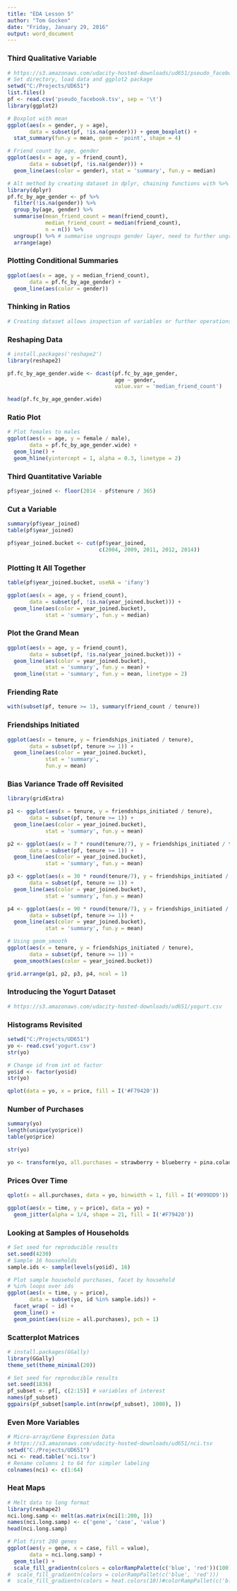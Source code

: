 ```yaml
---
title: "EDA Lesson 5"
author: "Tom Gocken"
date: "Friday, January 29, 2016"
output: word_document
---
```


### Third Qualitative Variable
```r
# https://s3.amazonaws.com/udacity-hosted-downloads/ud651/pseudo_facebook.tsv
# Set directory, load data and ggplot2 package
setwd("C:/Projects/UD651")
list.files()
pf <- read.csv('pseudo_facebook.tsv', sep = '\t')
library(ggplot2)

# Boxplot with mean
ggplot(aes(x = gender, y = age),
       data = subset(pf, !is.na(gender))) + geom_boxplot() +
  stat_summary(fun.y = mean, geom = 'point', shape = 4)

# Friend count by age, gender
ggplot(aes(x = age, y = friend_count),
       data = subset(pf, !is.na(gender))) +
  geom_line(aes(color = gender), stat = 'summary', fun.y = median)

# Alt method by creating dataset in dplyr, chaining functions with %>%
library(dplyr)
pf.fc_by_age_gender <- pf %>%
  filter(!is.na(gender)) %>%
  group_by(age, gender) %>%
  summarise(mean_friend_count = mean(friend_count),
            median_friend_count = median(friend_count),
            n = n()) %>%
  ungroup() %>% # summarise ungroups gender layer, need to further ungroup age layer
  arrange(age)
```

### Plotting Conditional Summaries
```r
ggplot(aes(x = age, y = median_friend_count),
       data = pf.fc_by_age_gender) +
  geom_line(aes(color = gender))
```

### Thinking in Ratios
```r
# Creating dataset allows inspection of variables or further operations
```

### Reshaping Data
```r
# install.packages('reshape2')
library(reshape2)

pf.fc_by_age_gender.wide <- dcast(pf.fc_by_age_gender,
                                  age ~ gender,
                                  value.var = 'median_friend_count')

head(pf.fc_by_age_gender.wide)
```

### Ratio Plot
```r
# Plot females to males
ggplot(aes(x = age, y = female / male),
       data = pf.fc_by_age_gender.wide) +
  geom_line() +
  geom_hline(yintercept = 1, alpha = 0.3, linetype = 2)
```

### Third Quantitative Variable
```r
pf$year_joined <- floor(2014 - pf$tenure / 365)
```

### Cut a Variable
```r
summary(pf$year_joined)
table(pf$year_joined)

pf$year_joined.bucket <- cut(pf$year_joined,
                             c(2004, 2009, 2011, 2012, 2014))
```

### Plotting It All Together
```r
table(pf$year_joined.bucket, useNA = 'ifany')

ggplot(aes(x = age, y = friend_count),
       data = subset(pf, !is.na(year_joined.bucket))) +
  geom_line(aes(color = year_joined.bucket),
            stat = 'summary', fun.y = median)
```

### Plot the Grand Mean
```r
ggplot(aes(x = age, y = friend_count),
       data = subset(pf, !is.na(year_joined.bucket))) +
  geom_line(aes(color = year_joined.bucket),
            stat = 'summary', fun.y = mean) +
  geom_line(stat = 'summary', fun.y = mean, linetype = 2)
```

### Friending Rate
```r
with(subset(pf, tenure >= 1), summary(friend_count / tenure))
```

### Friendships Initiated
```r
ggplot(aes(x = tenure, y = friendships_initiated / tenure),
       data = subset(pf, tenure >= 1)) +
  geom_line(aes(color = year_joined.bucket),
            stat = 'summary',
            fun.y = mean)
```

### Bias Variance Trade off Revisited
```r
library(gridExtra)

p1 <- ggplot(aes(x = tenure, y = friendships_initiated / tenure),
       data = subset(pf, tenure >= 1)) +
  geom_line(aes(color = year_joined.bucket),
            stat = 'summary', fun.y = mean)

p2 <- ggplot(aes(x = 7 * round(tenure/7), y = friendships_initiated / tenure),
       data = subset(pf, tenure >= 1)) +
  geom_line(aes(color = year_joined.bucket),
            stat = 'summary', fun.y = mean)

p3 <- ggplot(aes(x = 30 * round(tenure/7), y = friendships_initiated / tenure),
       data = subset(pf, tenure >= 1)) +
  geom_line(aes(color = year_joined.bucket),
            stat = 'summary', fun.y = mean)

p4 <- ggplot(aes(x = 90 * round(tenure/7), y = friendships_initiated / tenure),
       data = subset(pf, tenure >= 1)) +
  geom_line(aes(color = year_joined.bucket),
            stat = 'summary', fun.y = mean)

# Using geom_smooth
ggplot(aes(x = tenure, y = friendships_initiated / tenure),
       data = subset(pf, tenure >= 1)) +
  geom_smooth(aes(color = year_joined.bucket))

grid.arrange(p1, p2, p3, p4, ncol = 1)
```

### Introducing the Yogurt Dataset
```r
# https://s3.amazonaws.com/udacity-hosted-downloads/ud651/yogurt.csv
```

### Histograms Revisited
```r
setwd("C:/Projects/UD651")
yo <- read.csv('yogurt.csv')
str(yo)

# Change id from int ot factor
yo$id <- factor(yo$id)
str(yo)

qplot(data = yo, x = price, fill = I('#F79420'))
```

### Number of Purchases
```r
summary(yo)
length(unique(yo$price))
table(yo$price)

str(yo)

yo <- transform(yo, all.purchases = strawberry + blueberry + pina.colada + plain + mixed.berry)
```

### Prices Over Time
```r
qplot(x = all.purchases, data = yo, binwidth = 1, fill = I('#099DD9'))

ggplot(aes(x = time, y = price), data = yo) +
  geom_jitter(alpha = 1/4, shape = 21, fill = I('#F79420'))
```

### Looking at Samples of Households
```r
# Set seed for reproducible results
set.seed(4230)
# Sample 16 households
sample.ids <- sample(levels(yo$id), 16)

# Plot sample household purchases, facet by household
# %in% loops over ids
ggplot(aes(x = time, y = price),
       data = subset(yo, id %in% sample.ids)) +
  facet_wrap( ~ id) + 
  geom_line() + 
  geom_point(aes(size = all.purchases), pch = 1)
```

### Scatterplot Matrices
```r
# install.packages(GGally)
library(GGally)
theme_set(theme_minimal(20))

# Set seed for reproducible results
set.seed(1836)
pf_subset <- pf[, c(2:15)] # variables of interest
names(pf_subset)
ggpairs(pf_subset[sample.int(nrow(pf_subset), 1000), ])
```

### Even More Variables
```r
# Micro-array/Gene Expression Data
# https://s3.amazonaws.com/udacity-hosted-downloads/ud651/nci.tsv
setwd("C:/Projects/UD651")
nci <- read.table('nci.tsv')
# Rename columns 1 to 64 for simpler labeling
colnames(nci) <- c(1:64)
```

### Heat Maps
```r
# Melt data to long format
library(reshape2)
nci.long.samp <- melt(as.matrix(nci[1:200, ]))
names(nci.long.samp) <- c('gene', 'case', 'value')
head(nci.long.samp)

# Plot first 200 genes
ggplot(aes(y = gene, x = case, fill = value),
       data = nci.long.samp) +
  geom_tile() +
  scale_fill_gradientn(colors = colorRampPalette(c('blue', 'red'))(100))
#  scale_fill_gradientn(colors = colorRampPallet(c('blue', 'red')))
#  scale_fill_gradientn(colors = heat.colors(10))#colorRampPallet(c('blue', 'red'))(100))
```
